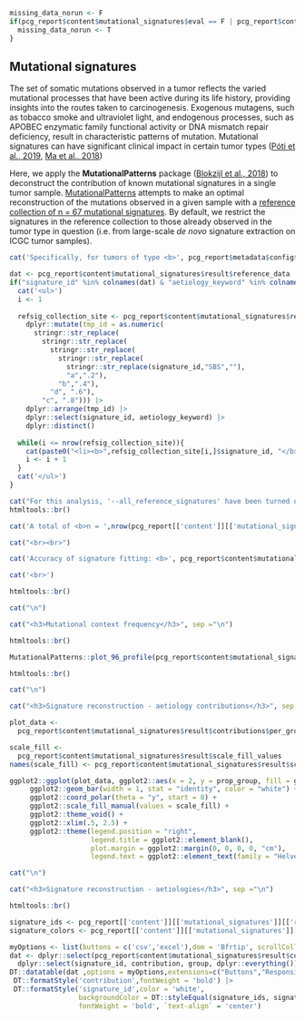

```r
missing_data_norun <- F
if(pcg_report$content$mutational_signatures$eval == F | pcg_report$content$mutational_signatures$missing_data == T){
  missing_data_norun <- T
}
```


## Mutational signatures

The set of somatic mutations observed in a tumor reflects the varied mutational processes that have been active during its life history, providing insights into the routes taken to carcinogenesis. Exogenous mutagens, such as tobacco smoke and ultraviolet light, and endogenous processes, such as APOBEC enzymatic family functional activity or DNA mismatch repair deficiency, result in characteristic patterns of mutation. Mutational signatures can have significant clinical impact in certain tumor types ([Póti et al., 2019](https://www.ncbi.nlm.nih.gov/pubmed/31727117), [Ma et al., 2018](https://www.ncbi.nlm.nih.gov/pubmed/30120226))

Here, we apply the **MutationalPatterns** package ([Blokzijl et al., 2018](https://www.ncbi.nlm.nih.gov/pubmed/29695279)) to deconstruct the contribution of known mutational signatures in a single tumor sample. [MutationalPatterns](https://github.com/UMCUGenetics/MutationalPatterns) attempts to make an optimal reconstruction of the mutations observed in a given sample with a [reference collection of n = 67 mutational signatures](https://www.ncbi.nlm.nih.gov/pubmed/32025018). By default, we restrict the signatures in the reference collection to those already observed in the tumor type in question (i.e. from large-scale <i>de novo</i> signature extraction on ICGC tumor samples). 



```r

cat('Specifically, for tumors of type <b>', pcg_report$metadata$config$t_props$tumor_type,'</b>, mutational signature reconstruction is here limited to the following reference collection:<br>',sep="")

dat <- pcg_report$content$mutational_signatures$result$reference_data
if("signature_id" %in% colnames(dat) & "aetiology_keyword" %in% colnames(dat)){
  cat('<ul>')
  i <- 1
  
  refsig_collection_site <- pcg_report$content$mutational_signatures$result$reference_data |>
    dplyr::mutate(tmp_id = as.numeric(
      stringr::str_replace(
        stringr::str_replace(
          stringr::str_replace(
            stringr::str_replace(
              stringr::str_replace(signature_id,"SBS",""),
              "a",".2"),
            "b",".4"),
          "d", ".6"),
        "c", ".8"))) |>
    dplyr::arrange(tmp_id) |>
    dplyr::select(signature_id, aetiology_keyword) |>
    dplyr::distinct()
  
  while(i <= nrow(refsig_collection_site)){
    cat(paste0("<li><b>",refsig_collection_site[i,]$signature_id, "</b> - ", refsig_collection_site[i,]$aetiology_keyword),'</li>\n')
    i <- i + 1
  }
  cat('</ul>')
}

```   


```r
cat("For this analysis, '--all_reference_signatures' have been turned on, which means that all reference signatures (n = 60) have been considered during optimal reconstruction of the mutational profile with reference signatures",sep="\n")
htmltools::br()

```

```r

cat('A total of <b>n = ',nrow(pcg_report[['content']][['mutational_signatures']][['variant_set']]$all), '</b> SNVs were used for the mutational signature analysis of this tumor.', sep = '')

cat("<br><br>")

cat('Accuracy of signature fitting: <b>', pcg_report$content$mutational_signatures$result$goodness_of_fit, '% </b> (reflects how well the mutational profile can be reconstructed with signatures from the reference collection)', sep = '')

cat('<br>')
```


```r
htmltools::br()

cat("\n")

cat("<h3>Mutational context frequency</h3>", sep ="\n")

htmltools::br()
```


```r

MutationalPatterns::plot_96_profile(pcg_report$content$mutational_signatures$result$mut_mat,colors = RColorBrewer::brewer.pal(6, "Dark2"), ymax = 0.3)

```   


```r
htmltools::br()

cat("\n")

cat("<h3>Signature reconstruction - aetiology contributions</h3>", sep ="\n")

```

```r
plot_data <- 
  pcg_report$content$mutational_signatures$result$contributions$per_group

scale_fill <- 
  pcg_report$content$mutational_signatures$result$scale_fill_values
names(scale_fill) <- pcg_report$content$mutational_signatures$result$scale_fill_names

ggplot2::ggplot(plot_data, ggplot2::aes(x = 2, y = prop_group, fill = group)) +
     ggplot2::geom_bar(width = 1, stat = "identity", color = "white") +
     ggplot2::coord_polar(theta = "y", start = 0) +
     ggplot2::scale_fill_manual(values = scale_fill) +
     ggplot2::theme_void() + 
     ggplot2::xlim(.5, 2.5) +
     ggplot2::theme(legend.position = "right",
                    legend.title = ggplot2::element_blank(),
                    plot.margin = ggplot2::margin(0, 0, 0, 0, "cm"),
                    legend.text = ggplot2::element_text(family = "Helvetica", size = 14))


```


```r

cat("\n")

cat("<h3>Signature reconstruction - aetiologies</h3>", sep ="\n")

htmltools::br()
```

```r

signature_ids <- pcg_report[['content']][['mutational_signatures']][['result']][['contributions']][['per_signature']]$signature_id
signature_colors <- pcg_report[['content']][['mutational_signatures']][['result']][['contributions']][['per_signature']]$col

myOptions <- list(buttons = c('csv','excel'),dom = 'Bfrtip', scrollCollapse = T)
dat <- dplyr::select(pcg_report$content$mutational_signatures$result$contributions$per_signature, -c(sample_id,col,prop_signature)) |>
  dplyr::select(signature_id, contribution, group, dplyr::everything())
DT::datatable(dat ,options = myOptions,extensions=c("Buttons","Responsive"),escape=F) |>
 DT::formatStyle('contribution',fontWeight = 'bold') |>
 DT::formatStyle('signature_id',color = 'white', 
                 backgroundColor = DT::styleEqual(signature_ids, signature_colors), 
                 fontWeight = 'bold', `text-align` = 'center')
```
<br>
